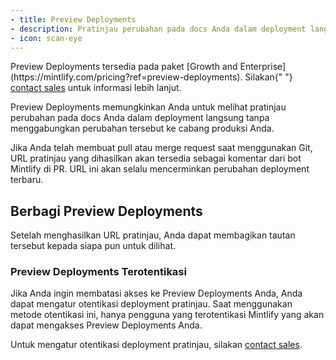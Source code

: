 ```yaml
---
- title: Preview Deployments
- description: Pratinjau perubahan pada docs Anda dalam deployment langsung
- icon: scan-eye
---
```


<Info>
  Preview Deployments tersedia pada paket [Growth and Enterprise](https://mintlify.com/pricing?ref=preview-deployments). Silakan{" "}
  <a href="mailto:sales@mintlify.com">contact sales</a> untuk informasi lebih lanjut.
</Info>

Preview Deployments memungkinkan Anda untuk melihat pratinjau perubahan pada docs Anda dalam deployment langsung tanpa menggabungkan perubahan tersebut ke cabang produksi Anda.

Jika Anda telah membuat pull atau merge request saat menggunakan Git, URL pratinjau yang dihasilkan akan tersedia sebagai komentar dari bot Mintlify di PR. URL ini akan selalu mencerminkan perubahan deployment terbaru.

## Berbagi Preview Deployments

Setelah menghasilkan URL pratinjau, Anda dapat membagikan tautan tersebut kepada siapa pun untuk dilihat.

### Preview Deployments Terotentikasi

Jika Anda ingin membatasi akses ke Preview Deployments Anda, Anda dapat mengatur otentikasi deployment pratinjau. Saat menggunakan metode otentikasi ini, hanya pengguna yang terotentikasi Mintlify yang akan dapat mengakses Preview Deployments Anda.

Untuk mengatur otentikasi deployment pratinjau, silakan [contact sales](mailto:sales@mintlify.com).
